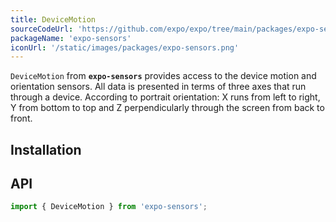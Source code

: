```yaml
---
title: DeviceMotion
sourceCodeUrl: 'https://github.com/expo/expo/tree/main/packages/expo-sensors'
packageName: 'expo-sensors'
iconUrl: '/static/images/packages/expo-sensors.png'
---
```



`DeviceMotion` from **`expo-sensors`** provides access to the device motion and orientation sensors. All data is presented in terms of three axes that run through a device. According to portrait orientation: X runs from left to right, Y from bottom to top and Z perpendicularly through the screen from back to front.

<PlatformsSection android emulator ios simulator web />

## Installation

<APIInstallSection />

## API

```js
import { DeviceMotion } from 'expo-sensors';
```

<APISection packageName="expo-device-motion" />